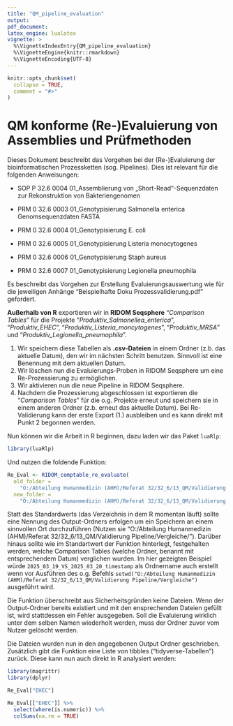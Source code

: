```yaml
---
title: "QM_pipeline_evaluation"
output:
pdf_document:   
latex_engine: lualatex
vignette: >
  %\VignetteIndexEntry{QM_pipeline_evaluation}
  %\VignetteEngine{knitr::rmarkdown}
  %\VignetteEncoding{UTF-8}
---
```


```r
knitr::opts_chunk$set(
  collapse = TRUE,
  comment = "#>"
)
```

# QM konforme (Re-)Evaluierung von Assemblies und Prüfmethoden

Dieses Dokument beschreibt das Vorgehen bei der (Re-)Evaluierung der bioinformatischen Prozessketten (sog. Pipelines). Dies ist relevant für die folgenden Anweisungen:

-   SOP P 32.6 0004 01_Assemblierung von „Short-Read“-Sequenzdaten zur Rekonstruktion von Bakteriengenomen

-   PRM 0 32.6 0003 01_Genotypisierung Salmonella enterica Genomsequenzdaten FASTA

-   PRM 0 32.6 0004 01_Genotypisierung E. coli

-   PRM 0 32.6 0005 01_Genotypisierung Listeria monocytogenes

-   PRM 0 32.6 0006 01_Genotypisierung Staph aureus

-   PRM 0 32.6 0007 01_Genotypisierung Legionella pneumophila

Es beschreibt das Vorgehen zur Erstellung Evaluierungsauswertung wie für die jeweiligen Anhänge "Beispielhafte Doku Prozessvalidierung.pdf" gefordert.

**Außerhalb von R** exportieren wir in **RIDOM Seqsphere** "*Comparison Tables*" für die Projekte "*Produktiv_Salmonellea_enterica*", "*Produktiv_EHEC*", "*Produktiv_Listeria_moncytogenes*", "*Produktiv_MRSA*" und "*Produktiv_Legionella_pneumophila*".

1.  Wir speichern diese Tabellen als **.csv-Dateien** in einem Ordner (z.b. das aktuelle Datum), den wir im nächsten Schritt benutzen. Sinnvoll ist eine Benennung mit dem aktuellen Datum.
2.  Wir löschen nun die Evaluierungs-Proben in RIDOM Seqsphere um eine Re-Prozessierung zu ermöglichen.
3.  Wir aktivieren nun die neue Pipeline in RIDOM Seqsphere.
4.  Nachdem die Prozessierung abgeschlossen ist exportieren die "*Comparison Tables*" für die o.g. Projekte erneut und speichern sie in einem anderen Ordner (z.b. erneut das aktuelle Datum). Bei Re-Validierung kann der erste Export (1.) ausbleiben und es kann direkt mit Punkt 2 begonnen werden.

Nun können wir die Arbeit in R beginnen, dazu laden wir das Paket `luaRlp`:

```r
library(luaRlp)
```

Und nutzen die foldende Funktion:

```r
Re_Eval <- RIDOM_comptable_re_evaluate(
  old_folder = 
    "O:/Abteilung Humanmedizin (AHM)/Referat 32/32_6/13_QM/Validierung Pipeline/2025_03_19/",
  new_folder = 
    "O:/Abteilung Humanmedizin (AHM)/Referat 32/32_6/13_QM/Validierung Pipeline/2025_03_20/")
```

Statt des Standardwerts (das Verzeichnis in dem R momentan läuft) sollte eine Nennung des Output-Ordners erfolgen um ein Speichern an einem sinnvollen Ort durchzuführen (Nutzen sie "O:/Abteilung Humanmedizin (AHM)/Referat 32/32_6/13_QM/Validierung Pipeline/Vergleiche/"). Darüber hinaus sollte wie im Standartwert der Funktion hinterlegt, festgehalten werden, welche Comparison Tables (welche Ordner, benannt mit entsprechendem Datum) verglichen wurden. Im hier gezeigten Beispiel würde `2025_03_19_VS_2025_03_20_timestamp` als Ordnername auch erstellt wenn vor Ausführen des o.g. Befehls ```setwd("O:/Abteilung Humanmedizin (AHM)/Referat 32/32_6/13_QM/Validierung Pipeline/Vergleiche")``` ausgeführt wird.

Die Funktion überschreibt aus Sicherheitsgründen keine Dateien. Wenn der Output-Ordner bereits existiert und mit den ensprechenden Dateien gefüllt ist, wird stattdessen ein Fehler ausgegeben. Soll die Evaluierung wirklich unter dem selben Namen wiederholt werden, muss der Ordner zuvor vom Nutzer gelöscht werden.

Die Dateien wurden nun in den angegebenen Output Ordner geschrieben. Zusätzlich gibt die Funktion eine Liste von tibbles ("tidyverse-Tabellen") zurück. Diese kann nun auch direkt in R analysiert werden:

```r
library(magrittr)
library(dplyr)

Re_Eval["EHEC"]

Re_Eval[["EHEC"]] %>%
  select(where(is.numeric)) %>% 
  colSums(na.rm = TRUE) 

```
